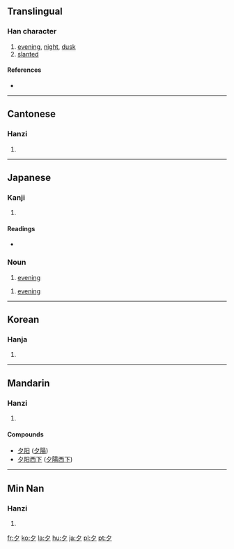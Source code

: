 {{see|タ}}
==Translingual==
{{Han stroke|[[Image:夕-order.gif]]}}

===Han character===
{{Han char|rn=36|rad=夕|as=00|sn=3|four=2720<sub>0</sub>|canj=弓戈 (NI)}}

# [[evening]], [[night]], [[dusk]]
# [[slanted]]

====References====
* {{Han ref|kx=0246.010|dkj=05749|dj=0487.040|hdz=20859.010|uh=5915|ud=22805|bh=A469|bd=42089}}

----

==Cantonese==

===Hanzi===
{{yue-hanzi|jyut=|y=jik6}}

# {{defn|Cantonese}}

----

==Japanese==

===Kanji===
{{ja-kanji|grade=1|rs=夕00}}

# {{defn|Japanese}}

====Readings====
* {{ja-readings|on=[[せき]] (seki)|kun=[[ゆう]] (yuu), [[ゆうべ]] (yuube)}}

===Noun===
{{ja-noun|k|hira=ゆう|rom=yū}}

# [[evening]]

{{ja-noun|k|hira=ゆうべ|rom=yūbe}}
# [[evening]]

----

==Korean==

===Hanja===
{{ko-hanja|hangeul=[[석]], [[사]]|eumhun=저녁|rv=seok, sa|mr=sŏk, sa}}

# {{defn|Korean}}

----

==Mandarin==

===Hanzi===
{{cmn-hanzi|pin=[[xī]] ([[xi1]])|wg=hsi<sup>1</sup>}}

# {{defn|Mandarin}}

====Compounds====
{{top2}}
* [[夕阳]] ([[夕陽]])
* [[夕阳西下]] ([[夕陽西下]])
{{mid2}}
{{bottom}}

----

==Min Nan==

===Hanzi===
{{nan-hanzi|poj=se̍k (sek<sup>8</sup>), sia̍h (siah<sup>8</sup>)}}

# {{defn|Min Nan}}

[[fr:夕]]
[[ko:夕]]
[[la:夕]]
[[hu:夕]]
[[ja:夕]]
[[pl:夕]]
[[pt:夕]]
